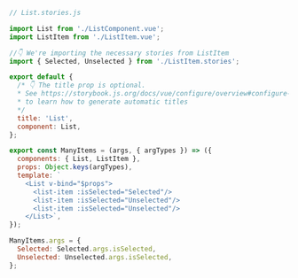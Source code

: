 ```js
// List.stories.js

import List from './ListComponent.vue';
import ListItem from './ListItem.vue';

//👇 We're importing the necessary stories from ListItem
import { Selected, Unselected } from './ListItem.stories';

export default {
  /* 👇 The title prop is optional.
  * See https://storybook.js.org/docs/vue/configure/overview#configure-story-loading
  * to learn how to generate automatic titles
  */
  title: 'List',
  component: List,
};

export const ManyItems = (args, { argTypes }) => ({
  components: { List, ListItem },
  props: Object.keys(argTypes),
  template: `
    <List v-bind="$props">
      <list-item :isSelected="Selected"/>
      <list-item :isSelected="Unselected"/>
      <list-item :isSelected="Unselected"/>
    </List>`,
});

ManyItems.args = {
  Selected: Selected.args.isSelected,
  Unselected: Unselected.args.isSelected,
};
```